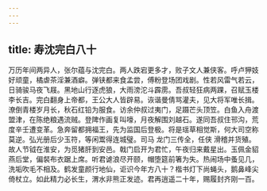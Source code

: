```yaml
---
---
---
```

title: 寿沈完白八十
---







万历年间两异人，张尔蕴与沈完白。两人跌宕更多才，败子文人兼侠客。呼卢狎妓好顽童，橘虐茶淫兼酒癖。弹铗都来食孟尝，傅粉登场团戏剧。性若风雷气若云，日骑骏马夜飞屐。黑地山行逐虎狼，大雨滂沱斗霹雳。吾叔轻狂病两踝，召赋玉楼李长吉。完白翻身上帝都，王公大人皆辟易。诙谐曼倩骂灌夫，见大将军唯长揖。潦倒青楼岁月长，秋石红铅为服食。访余仲叔过夷门，足蹑芒头顶笠。白鱼入舟渡盟津，在陈绝粮遇流贼。登陴作画复叫嚎，月夜解围刘越石。遂同吾叔住邗沟，荒度辛壬遭变革。急奔留都拥福王，先为监国后登极。将是瑶草相觉斯，何大司空称莫逆。弘光册后少玉符，等闲鬻得连城璧。司马 龙门三传全，任侠 滑稽并货殖。故人节钺在淮安，为觅猪肝到安邑。戟门启开为君忙，午夜归来戴星出。玉佩金貂燕后堂，偏裻布衣踞上席。听君谑浪尽开颐，帽堕筵前箸为失。热闹场中蚤见几，洗垢吹毛不相及。鹤发童颜行地仙，讵识今年方八十？楷书灯下尚蝇头，鹅鼻峰尖倚杖立。如此精力必长生，渭水非熊正发迹。君再逍遥二十年，赐履封齐刚一百。